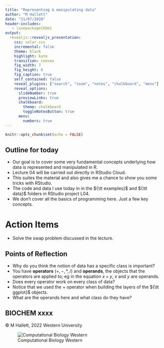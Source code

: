 ```yaml
---
title: "Representing & manipulating data"
author: "M Hallett"
date: "21/07/2020"
header-includes:
   - \usepackage{bbm}
output: 
  revealjs::revealjs_presentation:
    css: solar.css
    incremental: false
    theme: black
    highlight: kate
    transition: convex
    fig_width: 7
    fig_height: 6
    fig_caption: true
    self_contained: false
    reveal_plugins: ["search", "zoom", "notes", "chalkboard", "menu"]
    reveal_options:
      slideNumber: true
      previewLinks: true
      chalkboard: 
        theme: chalkboard
        toggleNotesButton: true
      menu:
        numbers: true
---
```


```r
knitr::opts_chunk$set(echo = FALSE)

```


## Outline for today

- Our goal is to cover some very fundamental concepts underlying how data is represented and
manipulated in R. 
- Lecture 04 will be carried out directly in RStudio Cloud.
- This suites the material and also gives me a chance to show you some tricks with RStudio.
- The code and data I use today in in the ${\tt examples}$ and ${\tt data}$ folders in RStudio project L04.
- We don't cover all the basics of programming here. Just a few key concepts.

# Action Items

- Solve the swap problem discussed in the lecture.
   

## Points of Reflection

- Why do you think the notion of data has a specific class is important?
- You have __operators__ $(+, -, *, /)$ and __operands__, the objects that the operators are applied to; eg in the equation $x + y$, $x$ and $y$ are operands.
- Does every operator work on every class of data? 
- Notice that we used the $+$ operator when building the layers of the ${\tt ggplot}$ objects.
- What are the operands here and what class do they have?


## BIOCHEM xxxx 

&copy; M Hallett, 2022 Western University

![Computational Biology Western](images/apple-touch-icon-114x114.png)


